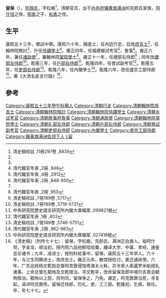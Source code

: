 '''留保'''（{{lang-mnc|ᠯᡳᡠᠪᠣᡠ|v=lioboo}}），[[完顏氏|完顏氏]]，字松裔<ref name="#1">清史稿校註 ,11冊297卷 ,8839</ref>，清朝官员，出于[[内务府镶黄旗|内务府镶黄旗满洲]]的完颜氏家族，[[阿什坦|阿什坦]]之孫，[[鄂素|鄂素]]之子、[[和素|和素]]之侄。

==生平==

康熙五十三年，鄉試中舉。康熙六十年，賜進士，任內廷行走，后改[[庶吉士|庶吉士]]<ref name="#1"/>，任翰林院檢討<ref name="#1"/>，升任[[侍講學士|侍講學士]]<ref>清代職官年表 ,2冊 ,948</ref>。雍正四年，任福建鄉試考官<ref>清代職官年表 ,4冊 ,2912</ref>、詹事<ref>清代職官年表 ,2冊 ,948-950</ref>。雍正六年，兼任[[通政使|通政使]]<ref name="#1"/>，署翰林院[[掌院學士|掌院學士]]<ref>清代職官年表 ,2冊 ,950</ref>。雍正十一年，任禮部右侍郎<ref>清史稿校註 ,7冊189卷 ,5717</ref>；同年改[[禮部左侍郎|禮部左侍郎]]<ref>清史稿校註 ,7冊189卷 ,5718-5721</ref>。乾隆三年，任[[戶部右侍郎|戶部右侍郎]]<ref>中央研究院歷史語言研究所內閣大庫檔案 ,099821號</ref>。乾隆四年，任會試副考官<ref>清代職官年表 ,1冊 ,403</ref>。乾隆五年，任[[吏部右侍郎|吏部右侍郎]]<ref>清史稿校註 ,7冊189卷 ,5746-5751</ref>。乾隆八年，任內閣學士<ref>清代職官年表 ,2冊 ,962-963</ref>。乾隆六年，改任盛京工部侍郎<ref>中央研究院歷史語言研究所內閣大庫檔案 ,027419號</ref>。著《大清名臣言行錄》<ref>《清史稿》（列传七十七）：留保，字松裔，完颜氏，满洲正白旗人。祖阿什坦，字金龙，顺治初，授内院六品他敕哈哈番，繙译大学、中庸、孝经、通鉴总论诸书；九年，成进士，授刑科给事中。留保，康熙五十三年举人。六十年，与兰生同赐进士，改庶吉士。雍正元年，散馆授检讨。累迁通政使。六年，广东巡抚杨文乾劾总督阿克敦侵蚀粤海关火耗，并令家人索暹罗米船规礼诸事，上命总督孔毓珣及文乾按治。寻文乾卒，改命留保及郎中喀尔吉善会毓珣按治。毓珣以上怒，将刑讯，留保争之，乃免。谳定，阿克敦罪当死，寻复起，语详阿克敦传。留保迁侍郎，历礼、吏、工三部。乾隆初，乞病，致仕。卒，年七十七。</ref>。

==參考==
{{reflist|2}}

{{康熙六十年辛丑科殿試金榜}}
{{清朝明史館職官}}
{{內務府鑲黃旗滿洲佐領完顏氏}}
{{DEFAULTSORT:L留}}
[[Category:康熙五十三年甲午科舉人|Category:康熙五十三年甲午科舉人]]
[[Category:清朝行走|Category:清朝行走]]
[[Category:清朝翰林院庶吉士|Category:清朝翰林院庶吉士]]
[[Category:清朝翰林院檢討|Category:清朝翰林院檢討]]
[[Category:清朝翰林院侍講學士|Category:清朝翰林院侍講學士]]
[[Category:清朝乡试考官|Category:清朝乡试考官]]
[[Category:清朝詹事府詹事|Category:清朝詹事府詹事]]
[[Category:清朝通政使|Category:清朝通政使]]
[[Category:清朝翰林院掌院學士|Category:清朝翰林院掌院學士]]
[[Category:清朝礼部左侍郎|Category:清朝礼部左侍郎]]
[[Category:清朝戶部右侍郎|Category:清朝戶部右侍郎]]
[[Category:清朝會試副考官|Category:清朝會試副考官]]
[[Category:清朝吏部右侍郎|Category:清朝吏部右侍郎]]
[[Category:內閣學士|Category:內閣學士]]
[[Category:盛京工部侍郎|Category:盛京工部侍郎]]
[[Category:鑲黃旗满洲佐领下人|Category:鑲黃旗满洲佐领下人]]
[[Category:完顏氏|L留]]